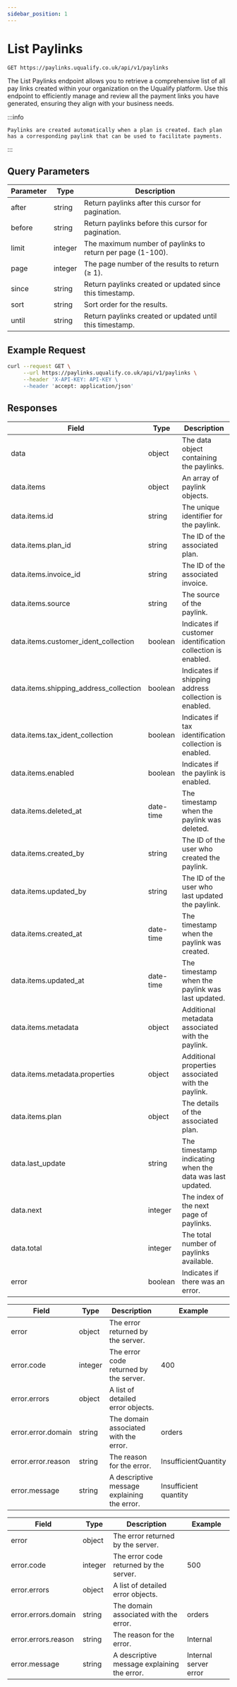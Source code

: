 ```yaml
---
sidebar_position: 1
---
```



# List Paylinks

```
GET https://paylinks.uqualify.co.uk/api/v1/paylinks
```

The List Paylinks endpoint allows you to retrieve a comprehensive list of all pay links created within your organization on the Uqualify platform. Use this endpoint to efficiently manage and review all the payment links you have generated, ensuring they align with your business needs.

:::info

    Paylinks are created automatically when a plan is created. Each plan has a corresponding paylink that can be used to facilitate payments.

:::

## Query Parameters

| Parameter | Type    | Description                                                |
| --------- | ------- | ---------------------------------------------------------- |
| after     | string  | Return paylinks after this cursor for pagination.          |
| before    | string  | Return paylinks before this cursor for pagination.         |
| limit     | integer | The maximum number of paylinks to return per page (1-100). |
| page      | integer | The page number of the results to return (≥ 1).            |
| since     | string  | Return paylinks created or updated since this timestamp.   |
| sort      | string  | Sort order for the results.                                |
| until     | string  | Return paylinks created or updated until this timestamp.   |

## Example Request

```bash
curl --request GET \
     --url https://paylinks.uqualify.co.uk/api/v1/paylinks \
     --header 'X-API-KEY: API-KEY \
     --header 'accept: application/json'
```

## Responses

<Tabs>
  <TabItem value="200" label="200" default>
   
| Field                        | Type       | Description                                           |
|------------------------------|------------|-------------------------------------------------------|
| data                         | object     | The data object containing the paylinks.              |
| data.items                        | object      | An array of paylink objects.                          |
| data.items.id                   | string     | The unique identifier for the paylink.                |
| data.items.plan_id              | string     | The ID of the associated plan.                        |
| data.items.invoice_id           | string     | The ID of the associated invoice.                     |
| data.items.source               | string     | The source of the paylink.                            |
| data.items.customer_ident_collection | boolean | Indicates if customer identification collection is enabled. |
| data.items.shipping_address_collection | boolean | Indicates if shipping address collection is enabled.  |
| data.items.tax_ident_collection | boolean    | Indicates if tax identification collection is enabled.|
| data.items.enabled              | boolean    | Indicates if the paylink is enabled.                  |
| data.items.deleted_at           | date-time  | The timestamp when the paylink was deleted.           |
| data.items.created_by           | string     | The ID of the user who created the paylink.           |
| data.items.updated_by           | string     | The ID of the user who last updated the paylink.      |
| data.items.created_at           | date-time  | The timestamp when the paylink was created.           |
| data.items.updated_at           | date-time  | The timestamp when the paylink was last updated.      |
| data.items.metadata             | object     | Additional metadata associated with the paylink.      |
| data.items.metadata.properties  | object     | Additional properties associated with the paylink.    |
| data.items.plan                 | object     | The details of the associated plan.                   |
| data.last_update                  | string     | The timestamp indicating when the data was last updated. |
| data.next                         | integer    | The index of the next page of paylinks.               |
| data.total                        | integer    | The total number of paylinks available.               |
| error                        | boolean    | Indicates if there was an error.                      |

  </TabItem>
  <TabItem value="400" label="400">
    
| Field     | Type          | Description                                   | Example                  |
|-----------|---------------|-----------------------------------------------|--------------------------|
| error      | object       | The error returned by the server.       |                       |
| error.code      | integer       | The error code returned by the server.       | 400                      |
| error.errors    | object | A list of detailed error objects.         |                          |
| error.error.domain  | string        | The domain associated with the error.        | orders                   |
| error.error.reason  | string        | The reason for the error.                    | InsufficientQuantity     |
| error.message | string        | A descriptive message explaining the error.  | Insufficient quantity     |

  </TabItem>
  <TabItem value="500" label="500">
  
| Field   | Type               | Description                              | Example                  |
|---------|--------------------|------------------------------------------|--------------------------|
| error      | object       | The error returned by the server.       |                       |
| error.code    | integer            | The error code returned by the server.   | 500                      |
| error.errors  | object   | A list of detailed error objects.        |                          |
| error.errors.domain  | string             | The domain associated with the error.    | orders                   |
| error.errors.reason  | string             | The reason for the error.                | Internal                 |
| error.message | string             | A descriptive message explaining the error. | Internal server error    |

  </TabItem>
</Tabs>

